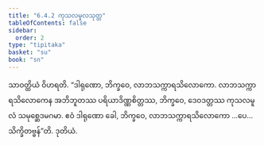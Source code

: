 ```yaml
---
title: "6.4.2 ကုသလမူလသုတ္တ"
tableOfContents: false
sidebar:
  order: 2
type: "tipitaka"
basket: "su"
book: "sn"
---
```



<DynamicBreadcrumb />

<Division number="181" book="sn" e="ch" v="18" p="305">

<Paragraph number="1086" book="sn">
သာဝတ္ထိယံ ဝိဟရတိ. “ဒါရုဏော, ဘိက္ခဝေ, လာဘသက္ကာရသိလောကော. လာဘသက္ကာရသိလောကေန အဘိဘူတဿ ပရိယာဒိဏ္ဏစိတ္တဿ, ဘိက္ခဝေ, ဒေဝဒတ္တဿ ကုသလမူလံ သမုစ္ဆေဒမဂမာ. ဧဝံ ဒါရုဏော ခေါ, ဘိက္ခဝေ, လာဘသက္ကာရသိလောကော …ပေ…  သိက္ခိတဗ္ဗန်”တိ.

</Paragraph>
</Division>

<Paragraph number="1087" type="center" book="sn">
ဒုတိယံ.
</Paragraph>